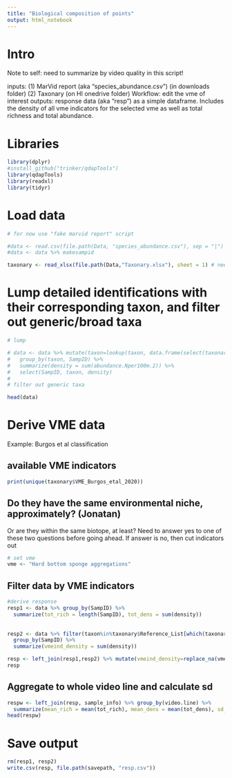 ```yaml
---
title: "Biological composition of points"
output: html_notebook
---
```


# Intro

Note to self: need to summarize by video quality in this script!

inputs:  (1) MarVid report (aka "species_abundance.csv") (in downloads folder) (2) Taxonary (on HI onedrive folder)
Workflow: edit the vme of interest
outputs: response data (aka "resp") as a simple dataframe. Includes the density of all vme indicators for the selected vme as well as total richness and total abundance.

# Libraries
```r
library(dplyr)
#install_github("trinker/qdapTools")
library(qdapTools)
library(readxl)
library(tidyr)
```

# Load data
```r
# for now use "fake marvid report" script

#data <- read.csv(file.path(Data, "species_abundance.csv"), sep = "|")
#data <- data %>% makesampid

taxonary <- read_xlsx(file.path(Data,"Taxonary.xlsx"), sheet = 1) # needs to be closed
```

# Lump detailed identifications with their corresponding taxon, and filter out generic/broad taxa
```r
# lump

# data <- data %>% mutate(taxon=lookup(taxon, data.frame(select(taxonary, c(Reference_List, Analysis_name))), missing=NULL)) %>%
#   group_by(taxon, SampID) %>%
#   summarize(density = sum(abundance.Nper100m.2)) %>%
#   select(SampID, taxon, density)
# 
# filter out generic taxa

head(data)
```

# Derive VME data
Example: Burgos et al classification

## available VME indicators
```r
print(unique(taxonary$VME_Burgos_etal_2020))
```
## Do they have the same environmental niche, approximately? (Jonatan)
Or are they within the same biotope, at least? Need to answer yes to one of these two questions before going ahead. If answer is no, then cut indicators out
```r
# set vme
vme <- "Hard bottom sponge aggregations"

```

## Filter data by VME indicators
```r
#derive response
resp1 <- data %>% group_by(SampID) %>%
  summarize(tot_rich = length(SampID), tot_dens = sum(density))
  
  
resp2 <- data %>% filter(taxon%in%taxonary$Reference_List[which(taxonary$VME_Burgos_etal_2020==vme)]) %>%
  group_by(SampID) %>%
  summarize(vmeind_density = sum(density))

resp <- left_join(resp1,resp2) %>% mutate(vmeind_density=replace_na(vmeind_density,0))
resp
```

## Aggregate to whole video line and calculate sd
```r
respw <- left_join(resp, sample_info) %>% group_by(video.line) %>%
  summarize(mean_rich = mean(tot_rich), mean_dens = mean(tot_dens), sd_dens = sd(tot_dens))
head(respw)
```

# Save output
```r
rm(resp1, resp2)
write.csv(resp, file.path(savepath, "resp.csv"))
```


